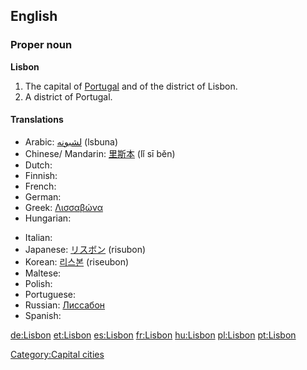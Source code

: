 {{wikipedia}}
==English==

===Proper noun===
'''Lisbon'''

# The capital of [[Portugal]] and of the district of Lisbon.
# A district of Portugal.

====Translations====
{{top}}
* Arabic: [[لشبونه]] (lsbuna)
* Chinese/ Mandarin: [[里斯本]] (lǐ sī běn)
* Dutch: {{t-|nl|Lissabon}}
* Finnish: {{t+|fi|Lissabon}}
* French: {{t+|fr|Lisbonne|f}}
* German: {{t+|de|Lissabon|n}}
* Greek: [[Λισσαβώνα]]
* Hungarian: {{t+|hu|Lisszabon}}
{{mid}}
* Italian: {{t-|it|Lisbona|f}}
* Japanese: [[リスボン]] (risubon)
* Korean: [[리스본]] (riseubon)
* Maltese: {{t-|mt|Lisbona|xs=Maltese}}
* Polish: {{t+|pl|Lizbona|f}}
* Portuguese: {{t+|pt|Lisboa|f}}
* Russian: [[Лиссабон]]
* Spanish: {{t+|es|Lisboa|f}}
{{bottom}}

[[Category:Capital cities]]

[[de:Lisbon]]
[[et:Lisbon]]
[[es:Lisbon]]
[[fr:Lisbon]]
[[hu:Lisbon]]
[[pl:Lisbon]]
[[pt:Lisbon]]